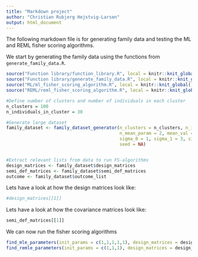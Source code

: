 ```yaml
---
title: "Markdown project"
author: "Christian Rubjerg Hejstvig-Larsen"
output: html_document
---
```


The following markdown file is for generating family data and testing the ML and REML fisher scoring algorithms.

We start by generating the family data using the functions from `generate_family_data.R`.

```r
source("Function library/function_library.R", local = knitr::knit_global())
source("Function library/generate_family_data.R", local = knitr::knit_global())
source("ML/ml_fisher_scoring_algorithm.R", local = knitr::knit_global())
source("REML/reml_fisher_scoring_algorithm.R", local = knitr::knit_global())
```


```r
#Define number of clusters and number of individuals in each cluster
n_clusters = 100
n_individuals_in_cluster = 30

#Generate large dataset
family_dataset <- family_dataset_generator(n_clusters = n_clusters, n_individuals_in_cluster = n_individuals_in_cluster,
                                           n_mean_param = 2, mean_val = 1, beta_1 = 5,
                                           sigma_0 = 1, sigma_1 = 3, sigma_2 = 5,
                                           seed = NA)


#Extract relevant lists from data to run FS-algorithms
design_matrices <- family_dataset$design_matrices
semi_def_matrices <- family_dataset$semi_def_matrices
outcome <- family_dataset$outcome_list
```

Lets have a look at how the design matrices look like:

```r
#design_matrices[[1]]
```

Lets have a look at how the covariance matrices look like:
```r
semi_def_matrices[[1]]
```


We can now run the fisher scoring algorithms

```r
find_mle_parameters(init_params = c(1,1,1,1,1), design_matrices = design_matrices, semi_def_matrices = semi_def_matrices, outcome_list = outcome)
find_remle_parameters(init_params = c(1,1,1), design_matrices = design_matrices, semi_def_matrices = semi_def_matrices, outcome_list = outcome)
```









